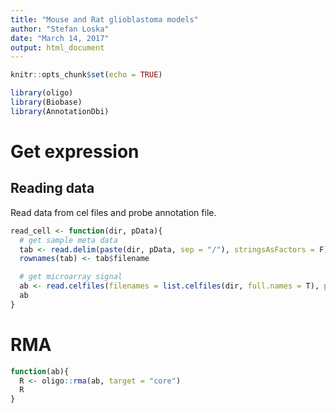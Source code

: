 ```yaml
---
title: "Mouse and Rat glioblastoma models"
author: "Stefan Loska"
date: "March 14, 2017"
output: html_document
---
```


```r
knitr::opts_chunk$set(echo = TRUE)
```

```r
library(oligo)
library(Biobase)
library(AnnotationDbi)
```

# Get expression

## Reading data

Read data from cel files and probe annotation file.

```r
read_cell <- function(dir, pData){
  # get sample meta data
  tab <- read.delim(paste(dir, pData, sep = "/"), stringsAsFactors = F)
  rownames(tab) <- tab$filename

  # get microarray signal
  ab <- read.celfiles(filenames = list.celfiles(dir, full.names = T), phenoData = AnnotatedDataFrame(tab))
  ab
}
```


# RMA

```r
function(ab){
  R <- oligo::rma(ab, target = "core")
  R
}
```








